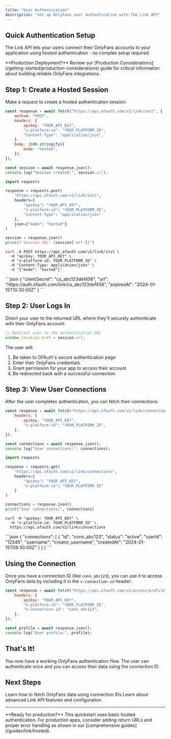 ```yaml
---
title: "User Authentication"
description: "Set up OnlyFans user authentication with the Link API"
---
```


## Quick Authentication Setup

The Link API lets your users connect their OnlyFans accounts to your application
using hosted authentication - no complex setup required.

<Info>
	**Production Deployment?** Review our [Production Considerations](/getting-started/production-considerations) guide for critical information about building reliable OnlyFans integrations.
</Info>

## Step 1: Create a Hosted Session

Make a request to create a hosted authentication session:

<CodeGroup>

```javascript JavaScript
const response = await fetch("https://api.ofauth.com/v2/link/init", {
	method: "POST",
	headers: {
		apikey: "YOUR_API_KEY",
		"x-platform-id": "YOUR_PLATFORM_ID",
		"Content-Type": "application/json",
	},
	body: JSON.stringify({
		mode: "hosted",
	}),
});

const session = await response.json();
console.log("Session created:", session.url);
```

```python Python
import requests

response = requests.post(
	"https://api.ofauth.com/v2/link/init",
	headers={
		"apikey": "YOUR_API_KEY",
		"x-platform-id": "YOUR_PLATFORM_ID",
		"Content-Type": "application/json"
	},
	json={"mode": "hosted"}
)

session = response.json()
print(f"Session URL: {session['url']}")
```

```curl cURL
curl -X POST https://api.ofauth.com/v2/link/init \
  -H "apikey: YOUR_API_KEY" \
  -H "x-platform-id: YOUR_PLATFORM_ID" \
  -H "Content-Type: application/json" \
  -d '{"mode": "hosted"}'
```

</CodeGroup>

<Accordion title="Expected Response">
```json
{
  "clientSecret": "cs_abc123def456",
  "url": "https://auth.ofauth.com/link/cs_abc123def456",
  "expiresAt": "2024-01-15T10:30:00Z"
}
```
</Accordion>

## Step 2: User Logs In

Direct your user to the returned URL where they'll securely authenticate with
their OnlyFans account:

```javascript
// Redirect user to the authentication URL
window.location.href = session.url;
```

The user will:

1. Be taken to OFAuth's secure authentication page
2. Enter their OnlyFans credentials
3. Grant permission for your app to access their account
4. Be redirected back with a successful connection

## Step 3: View User Connections

After the user completes authentication, you can fetch their connections:

<CodeGroup>

```javascript JavaScript
const response = await fetch("https://api.ofauth.com/v2/link/connections", {
	headers: {
		apikey: "YOUR_API_KEY",
		"x-platform-id": "YOUR_PLATFORM_ID",
	},
});

const connections = await response.json();
console.log("User connections:", connections);
```

```python Python
import requests

response = requests.get(
	"https://api.ofauth.com/v2/link/connections",
	headers={
		"apikey": "YOUR_API_KEY",
		"x-platform-id": "YOUR_PLATFORM_ID"
	}
)

connections = response.json()
print("User connections:", connections)
```

```curl cURL
curl -H "apikey: YOUR_API_KEY" \
  -H "x-platform-id: YOUR_PLATFORM_ID" \
  https://api.ofauth.com/v2/link/connections
```

</CodeGroup>

<Accordion title="Expected Response">
```json
{
  "connections": [
    {
      "id": "conn_abc123",
      "status": "active",
      "userId": "12345",
      "username": "creator_username",
      "createdAt": "2024-01-15T09:30:00Z"
    }
  ]
}
```
</Accordion>

## Using the Connection

Once you have a connection ID (like `conn_abc123`), you can use it to access
OnlyFans data by including it in the `x-connection-id` header:

```javascript
const response = await fetch("https://api.ofauth.com/v2/access/profile", {
	headers: {
		apikey: "YOUR_API_KEY",
		"x-platform-id": "YOUR_PLATFORM_ID",
		"x-connection-id": "conn_abc123",
	},
});

const profile = await response.json();
console.log("User profile:", profile);
```

## That's It!

You now have a working OnlyFans authentication flow. The user can authenticate
once and you can access their data using the connection ID.

## Next Steps

<CardGroup cols={2}>
	<Card title="Data Access" icon="database" href="/getting-started/quickstart/data-access">
		Learn how to fetch OnlyFans data using connection IDs
	</Card>
	<Card title="API Guides" icon="book" href="/guides/link/overview">
		Learn about advanced Link API features and configuration
	</Card>
</CardGroup>

---

<Info>
	**Ready for production?** This quickstart uses basic hosted authentication.
	For production apps, consider adding return URLs and proper error handling as
	shown in our [comprehensive guides](/guides/link/hosted).
</Info>
